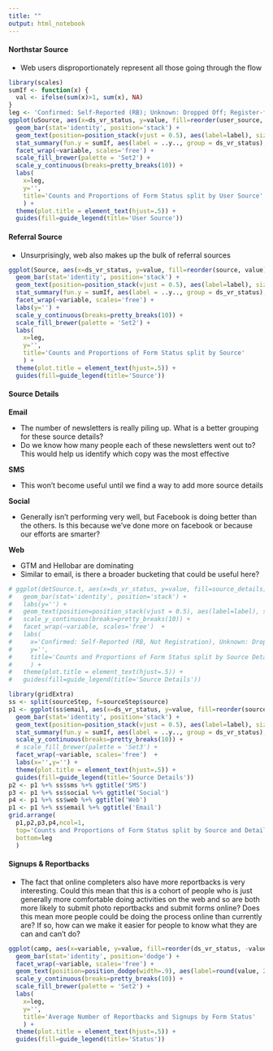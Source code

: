 ```yaml
---
title: ""
output: html_notebook
---
```

#### Northstar Source
* Web users disproportionately represent all those going through the flow 
```r
library(scales)
sumIf <- function(x) {
  val <- ifelse(sum(x)>1, sum(x), NA)
}
leg <- 'Confirmed: Self-Reported (RB); Unknown: Dropped Off; Register-form: Completed Form; Register-OVR: Completed Online'
ggplot(uSource, aes(x=ds_vr_status, y=value, fill=reorder(user_source, value))) +
  geom_bar(stat='identity', position='stack') +
  geom_text(position=position_stack(vjust = 0.5), aes(label=label), size=3) +
  stat_summary(fun.y = sumIf, aes(label = ..y.., group = ds_vr_status), geom = "text", vjust=-.2) +
  facet_wrap(~variable, scales='free') +
  scale_fill_brewer(palette = 'Set2') +
  scale_y_continuous(breaks=pretty_breaks(10)) + 
  labs(
    x=leg,
    y='',
    title='Counts and Proportions of Form Status split by User Source'
    ) +
  theme(plot.title = element_text(hjust=.5)) + 
  guides(fill=guide_legend(title='User Source'))
```
#### Referral Source
* Unsurprisingly, web also makes up the bulk of referral sources
```r
ggplot(Source, aes(x=ds_vr_status, y=value, fill=reorder(source, value))) +
  geom_bar(stat='identity', position='stack') +
  geom_text(position=position_stack(vjust = 0.5), aes(label=label), size=3) +
  stat_summary(fun.y = sumIf, aes(label = ..y.., group = ds_vr_status), geom = "text", vjust=-.2) +
  facet_wrap(~variable, scales='free') +
  labs(y='') +
  scale_y_continuous(breaks=pretty_breaks(10)) +
  scale_fill_brewer(palette = 'Set2') + 
  labs(
    x=leg,
    y='',
    title='Counts and Proportions of Form Status split by Source'
    ) +
  theme(plot.title = element_text(hjust=.5)) + 
  guides(fill=guide_legend(title='Source'))
```
#### Source Details
**Email**

  - The number of newsletters is really piling up. What is a better grouping for these source details?
  - Do we know how many people each of these newsletters went out to? This would help us identify which copy was the most effective
  
**SMS**

  - This won't become useful until we find a way to add more source details
  
**Social**

  - Generally isn't performing very well, but Facebook is doing better than the others. Is this because we've done more on facebook or because our efforts are smarter?
  
**Web**

  - GTM and Hellobar are dominating 
  - Similar to email, is there a broader bucketing that could be useful here?
```r
# ggplot(detSource.t, aes(x=ds_vr_status, y=value, fill=source_details)) +
#   geom_bar(stat='identity', position='stack') +
#   labs(y='') +
#   geom_text(position=position_stack(vjust = 0.5), aes(label=label), size=3) +
#   scale_y_continuous(breaks=pretty_breaks(10)) +
#   facet_wrap(~variable, scales='free')  + 
#   labs(
#     x='Confirmed: Self-Reported (RB, Not Registration), Unknown: Dropped Off, Registration: Completed Form, Ineligible: Ineligible',
#     y='',
#     title='Counts and Proportions of Form Status split by Source Details'
#     ) +
#   theme(plot.title = element_text(hjust=.5)) + 
#   guides(fill=guide_legend(title='Source Details'))
```
```r
library(gridExtra)
ss <- split(sourceStep, f=sourceStep$source)
p1 <- ggplot(ss$email, aes(x=ds_vr_status, y=value, fill=reorder(source_details, value))) +
  geom_bar(stat='identity', position='stack') +
  geom_text(position=position_stack(vjust = 0.5), aes(label=label), size=3) +
  stat_summary(fun.y = sumIf, aes(label = ..y.., group = ds_vr_status), geom = "text", vjust=-.2) +
  scale_y_continuous(breaks=pretty_breaks(10)) +
  # scale_fill_brewer(palette = 'Set3') +
  facet_wrap(~variable, scales='free')  + 
  labs(x='',y='') +
  theme(plot.title = element_text(hjust=.5)) + 
  guides(fill=guide_legend(title='Source Details'))
p2 <- p1 %+% ss$sms %+% ggtitle('SMS')
p3 <- p1 %+% ss$social %+% ggtitle('Social')
p4 <- p1 %+% ss$web %+% ggtitle('Web')
p1 <- p1 %+% ss$email %+% ggtitle('Email')
grid.arrange(
  p1,p2,p3,p4,ncol=1,
  top='Counts and Proportions of Form Status split by Source and Details',
  bottom=leg
  )

```


#### Signups & Reportbacks
* The fact that online completers also have more reportbacks is very interesting. Could this mean that this is a cohort of people who is just generally more comfortable doing activities on the web and so are both more likely to submit photo reportbacks and submit forms online? Does this mean more people could be doing the process online than currently are? If so, how can we make it easier for people to know what they are can and can't do?
```r
ggplot(camp, aes(x=variable, y=value, fill=reorder(ds_vr_status, -value))) +
  geom_bar(stat='identity', position='dodge') +
  facet_wrap(~variable, scales='free') +
  geom_text(position=position_dodge(width=.9), aes(label=round(value, 2.5)), size=3, vjust=-.2) +
  scale_y_continuous(breaks=pretty_breaks(10)) +
  scale_fill_brewer(palette = 'Set2') + 
  labs(
    x=leg,
    y='',
    title='Average Number of Reportbacks and Signups by Form Status'
    ) +
  theme(plot.title = element_text(hjust=.5)) + 
  guides(fill=guide_legend(title='Status'))
```

